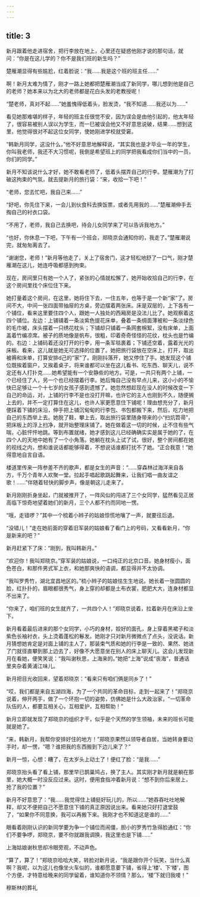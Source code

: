 ```yaml
---
---
---
```

title: 3
---



新月跟着他走进宿舍，把行李放在地上，心里还在疑惑他刚才说的那句话，就问：“你是在这儿学的？你不是我们班的新生吗？”

楚雁潮显得有些尴尬，红着脸说：“我……我是这个班的班主任……”

啊！新月太难为情了，刚才一路上她都把楚雁潮当成了新同学，哪儿想到他是自己的老师？她本来以为北大的老师都是花白头发的老教授呢！

“楚老师，真对不起……”她羞愧得低着头，脸发烫，“我不知道……我还以为……”

看见她那难堪的样子，年轻的班主任很觉不安，因为误会是由他引起的，他太年轻了，很容易被别人误以为学生，而一巳被误会他又不好意思说破，结果……想到这里，他觉得很对不起这位女同学，使她刚进学校就受窘。

“韩新月同学，这没什么，”他不好意思地解释说，“其实我也是才毕业一年的学生，你叫我老师，我还不大习惯呢，我倒是希望班上的同学把我看成你们当中的一员，你们的同学。”

新月不知该说什么才好，她不敢看老师了，低着头摆弄自己的行李。楚雁潮为了打破这拘束的气氛，就去提新月的旅行袋：“来，收拾一下吧！”

“老师，您去忙吧，我自己来……”

“好吧，你先住下来，一会儿到伙食科去换饭票，或者先用我的……”楚雁潮伸手去掏自己的衬衣口袋。

“不用了，老师，我自己去换吧，待会儿女同学来了可以告诉我地方。”

“也好，你休息一下吧，下午有一个班会，郑晓京会通知你的，我走了。”楚雁潮说完，就匆匆离去了。

“谢谢您，老师！”新月等他走了，关上了宿舍门，这才轻松地舒了一口气，刚才楚雁潮在这儿，她连呼吸都感到拘束。

现在，房间里只有她一个人了，紧张的心情就松懈了，她开始收拾自己的行李，在这个房间里找个床位住下来。

她打量着这个房间，在这里，她将住下去，一住五年，也等于是一个新“家”了。房间不大，中间一张四面带抽屉的方桌，旁边摆着两张床。床是双层的，上下各有一个铺位，看来这里要住四个人，跟她一人独处的西厢房是没法儿比了。她观察着这四个铺位。左边：上铺铺着一条淡紫色提花床单，叠着一条绸面薄被和一条淡绿色的毛巾被，床头摆着一只绣花枕头；下铺却只铺着一条网套棉絮，没有床单，上面盖着竹编凉席。被子的质地像是帆布，很粗，印着奇奇怪怪的花纹，枕头也是竹编的。右边：上铺码着还没打开的行李，用一条军毯裹着；下铺还空着，露着光光的床板。看来，这儿就是她无可选择的位置了。她把旅行袋放在空床上，打开，取出被褥和床单，打算安排d己的“家”了。刚刚抖落开，她又停住了手。她发现这个铺位既挨着窗户，又挨着桌子，将来谁都可以坐在这儿看书、吃东西、聊天儿，说不定还有人打扑克……她希望能有一个安静些的地方。可是，一共只有两个上铺，一个已经住了人，另一个也已经摆着行李。她后悔自己没有早点儿来，这小小的不愉快已足够让一个十七岁的女孩子感到遗憾了。她忽然想趁现在没人的时候改变一下自己的命运，对，上铺的行李不是也没打开嘛，也许它的主人也刚到不久，随便搁上去的，并不一定打算住在这儿，也许人家更愿意住下铺呢！理由想充分了，新月便踩着下铺的床沿，伸手把上铺沉甸甸的行李包、书包都搬下来，然后，吃力地把自己的东西举上去。她脱了鞋，攀上去，取出旅行袋里随身带来的小“扫炕笤帚”，把床板上的浮上扫净，就开始整理床铺了。她在做着这一切的时候，止不住有些气喘，心脏怦怦地跳。等到布置就绪，她才感到这儿已经确确实实是属于她的了，在四个人的天地中她有了一个小角落。她躺在枕头上试了试，很好，整个房间都在她的视线之内，想和谁说话都能够得着，不想说话谁都打扰不了她。“正合我意！”她得意地自言自语。

楼道里传来一阵参差不齐的歌声，都是女生的声音：“……穿森林过海洋来自各方，千万个青年人欢聚一堂。拉起手唱起歌跳起舞来，让我们唱一曲友谊之歌！……”伴随着轻快的脚步声，像是朝这儿走来了。

新月刚刚折身坐起，门就被推开了，一阵风似的闯进了三个女同学，猛然看见正居高临下惊奇地望着她们的新月，三个人都不约而同地一愣。

“哦，走错啰？”其中一个梳着小辫子的姑娘惊慌地嚷了一声，就要往后退。

“没错儿！”走在她前面的穿着旧军装的姑娘看了看门上的号码，又看看新月，“你是新来的吧？”

新月赶紧下了床：“刚到，我叫韩新月。”

“欢迎你！我叫郑晓京。”穿军装的姑娘说，一口纯正的北京口音。她身材瘦小，面色苍白，和那件男式军上衣，和她那爽快的语调，都显得并不太协调。

“我叫罗秀竹，湖北宜昌地区的。”梳小辫子的姑娘怯生生地说。她长着一张圆圆的脸，红扑扑的，眉眼都很秀气，身上穿的却都是土布衣裳，肥肥大大，连身材都显不出来了。

“你来了，咱们班的女生就齐了，一共四个人！”郑晓京说着，拉着新月在床沿上坐下。

新月看着最后进来的那个女同学，小巧的身材，姣好的面孔，身上穿着黑裙子和淡紫色长袖衬衣，头上烫着蓬松的鬈发。她刚才只对新月微微点了点头，没说话。新月猜想她肯定是对面上铺的主人了，那装束气质和她的行李是一致的、果然、她进了门就径直攀到那上边去了，好像不大愿意坐在别人的床上聊天儿。这会儿发现新月在看她，便笑笑说：“我叫谢秋思，上海来的。”她把“上海”说成“丧海”，普通话里夹杂着黄浦江味儿。

新月把目光收回来，望着郑晓京：“看来只有咱们俩是同乡了！”

“哎，我们都是来自五湖四海，为了一个共同的革命目标，走到一起来了！”郑晓京说着，伸开两手，做了一个环抱一切的姿势，仿佛她是什么大政治家，“一切革命队伍的人，都要互相关心，互相爱护，互相帮助！”

新月立即就发现了郑晓京的组织才干，似乎是个天然的学生领袖，未来的班长可能就是她了。

“来，韩新月，我帮你安排好住的地方！”郑晓京果然以领导者自居，当她转身要动手时，却一愣，“嗯？谁把我的东西搬到下边儿来了？”

新月一惊，心想：糟了，在太岁头上动土了！便红了脸：“是我……”

郑晓京抬头看了看上铺，那里早已鹊巢鸠占，换了主人。其实刚才新月就是躺在那里，她大概一时没反应过来。这时，便用食指冲着新月说：“想不到你后来居上，抢了我的位置？”

新月不好意思了：“我……我觉得住上铺挺好玩儿的，所以……”她吞吞吐吐地解释，却又不便把自己不愿意住下铺的真正原因说出来。看来她只好打退堂鼓了，“如果你不同意换，我可以再搬下来。我刚才也不知道这是谁的……”

眼看着刚刚认识的新同学要为争一个铺位而闹僵，胆小的罗秀竹急得脸通红：“你们不要争啰，郑晓京，要不你就跟我调换，我这里也是下铺……”

上海姑娘谢秋思却冷眼旁观，不动声色。

“算了，算了！”郑晓京哈哈大笑，转脸对新月说，“我是跟你开个玩笑，当什么真啊？我呢，以为这儿也像坐火车似的，谁都愿意要下铺，省得上‘楼’、下‘楼’，图个方便，才特意给晚来的同学留着，谁知道你不领情？那么，‘楼’下就归我喽！”

穆斯林的葬礼